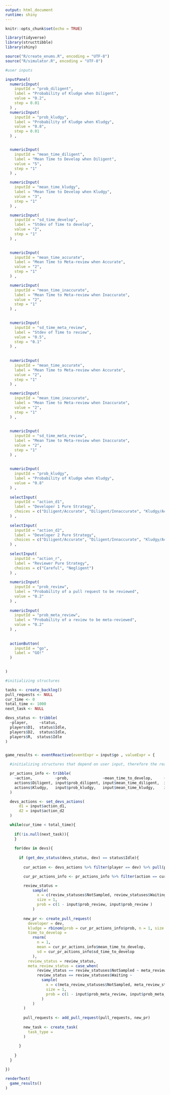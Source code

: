 ```yaml
---
output: html_document
runtime: shiny
---
```


```r
knitr::opts_chunk$set(echo = TRUE)

library(tidyverse)
library(structtibble)
library(shiny)

source("R/create_enums.R", encoding = "UTF-8")
source("R/simulator.R", encoding = "UTF-8")

```



```r

#user inputs

inputPanel(
  numericInput(
    inputId = "prob_diligent",
    label = "Probability of Kludge when Diligent",
    value = "0.2",
    step = 0.01
  ) ,
  numericInput(
    inputId = "prob_kludgy",
    label = "Probability of Kludge when Kludgy",
    value = "0.8",
    step = 0.01
  ) ,


  numericInput(
    inputId = "mean_time_diligent",
    label = "Mean Time to Develop when Diligent",
    value = "5",
    step = "1"
  ) ,

  numericInput(
    inputId = "mean_time_kludgy",
    label = "Mean Time to Develop when Kludgy",
    value = "3",
    step = "1"
  ) ,

  numericInput(
    inputId = "sd_time_develop",
    label = "Stdev of Time to develop",
    value = "2",
    step = "1"
  ) ,

  
  numericInput(
    inputId = "mean_time_accurate",
    label = "Mean Time to Meta-review when Accurate",
    value = "2",
    step = "1"
  ) ,

  numericInput(
    inputId = "mean_time_inaccurate",
    label = "Mean Time to Meta-review when Inaccurate",
    value = "2",
    step = "1"
  ) ,
  

  numericInput(
    inputId = "sd_time_meta_review",
    label = "Stdev of Time to review",
    value = "0.5",
    step = "0.1"
  ) ,
  
  
  numericInput(
    inputId = "mean_time_accurate",
    label = "Mean Time to Meta-review when Accurate",
    value = "2",
    step = "1"
  ) ,

  numericInput(
    inputId = "mean_time_inaccurate",
    label = "Mean Time to Meta-review when Inaccurate",
    value = "2",
    step = "1"
  ) ,
  
  
  numericInput(
    inputId = "sd_time_meta_review",
    label = "Mean Time to Meta-review when Inaccurate",
    value = "2",
    step = "1"
  ) ,
  
  
  numericInput(
    inputId = "prob_kludgy",
    label = "Probability of Kludge when Kludgy",
    value = "0.8"
  ) ,
  
  selectInput(
    inputId = "action_d1",
    label = "Developer 1 Pure Strategy",
    choices = c("Diligent/Accurate", "Diligent/Innaccurate", "Kludgy/Accurate", "Kludgy/Innaccurate" )
  ) ,
  
  selectInput(
    inputId = "action_d2",
    label = "Developer 2 Pure Strategy",
    choices = c("Diligent/Accurate", "Diligent/Innaccurate", "Kludgy/Accurate", "Kludgy/Innaccurate" )
  ) ,
  
  selectInput(
    inputId = "action_r",
    label = "Reviewer Pure Strategy",
    choices = c("Careful", "Negligent")
  ) ,
  
  numericInput(
    inputId = "prob_review",
    label = "Probability of a pull request to be reviewed",
    value = "0.2"
  ) ,
  
  numericInput(
    inputId = "prob_meta_review",
    label = "Probability of a review to be meta-reviewed",
    value = "0.2"
  ) ,
  
  
  actionButton(
    inputId = "go",
    label = "GO!"
  )

  
)

#initializing structures

tasks <- create_backlog()
pull_requests <- NULL
cur_time <- 0
total_time <- 1000
next_task <- NULL

devs_status <- tribble(
  ~player,     ~status,
  players$D1,  status$Idle,
  players$D2,  status$Idle,
  players$R,  status$Idle
)


game_results <- eventReactive(eventExpr = input$go , valueExpr = {

  #initializing structures that depend on user input, therefore the reactive environment

  pr_actions_info <- tribble(
    ~action,          ~prob,               ~mean_time_to_develop,     ~sd_time_to_develop,
    actions$Diligent, input$prob_diligent, input$mean_time_diligent,  input$sd_time,
    actions$Kludgy,   input$prob_kludgy,   input$mean_time_kludgy,    input$sd_time
  )

  devs_actions <- set_devs_actions(
      d1 = input$action_d1,
      d2 = input$action_d2
  )

  while(cur_time < total_time){
   
    if(!is.null(next_task)){
    }
    
    for(dev in devs){
      
      if (get_dev_status(devs_status, dev) == status$Idle){
        
        cur_action <- devs_actions %>% filter(player == dev) %>% pull(pull_request)

        cur_pr_actions_info <- pr_actions_info %>% filter(action == cur_action)

        review_status = 
            sample(
              x = c(review_statuses$NotSampled, review_statuses$Waiting),
              size = 1,
              prob = c(1 - input$prob_review, input$prob_review )
            )
        
        new_pr <- create_pull_request(
          developer = dev,
          kludge = rbinom(prob = cur_pr_actions_info$prob, n = 1, size = 1),
          time_to_develop = 
            rnorm(
              n = 1, 
              mean = cur_pr_actions_info$mean_time_to_develop, 
              sd = cur_pr_actions_info$sd_time_to_develop 
            ),
          review_status = review_status,
          meta_review_status = case_when(
              review_status == review_statuses$NotSampled ~ meta_review_statuses$NotSampled,
              review_status == review_statuses$Waiting ~
                sample(
                  x = c(meta_review_statuses$NotSampled, meta_review_statuses$Waiting ),
                  size = 1,
                  prob = c(1 - input$prob_meta_review, input$prob_meta_review )
                )
            )
        )
        
        pull_requests <- add_pull_request(pull_requests, new_pr)
        
        new_task <- create_task(
          task_type = 
        )
        
      }
      
    }
  }

})


```




```r


renderText(
  game_results()
)



```


